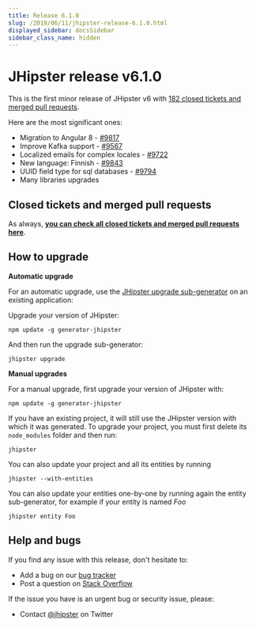 ```yaml
---
title: Release 6.1.0
slug: /2019/06/11/jhipster-release-6.1.0.html
displayed_sidebar: docsSidebar
sidebar_class_name: hidden
---
```


JHipster release v6.1.0
==================

This is the first minor release of JHipster v6 with [182 closed tickets and merged pull requests](https://github.com/jhipster/generator-jhipster/issues?q=milestone%3A6.1.0+is%3Aclosed).

Here are the most significant ones:

- Migration to Angular 8 - [#9817](https://github.com/jhipster/generator-jhipster/pull/9817)
- Improve Kafka support - [#9567](https://github.com/jhipster/generator-jhipster/pull/9567)
- Localized emails for complex locales - [#9722](https://github.com/jhipster/generator-jhipster/pull/9722)
- New language: Finnish - [#9843](https://github.com/jhipster/generator-jhipster/pull/9843)
- UUID field type for sql databases - [#9794](https://github.com/jhipster/generator-jhipster/pull/9794)
- Many libraries upgrades


Closed tickets and merged pull requests
------------
As always, __[you can check all closed tickets and merged pull requests here](https://github.com/jhipster/generator-jhipster/issues?q=milestone%3A6.1.0+is%3Aclosed)__.

How to upgrade
------------

**Automatic upgrade**

For an automatic upgrade, use the [JHipster upgrade sub-generator](/upgrading-an-application/) on an existing application:

Upgrade your version of JHipster:

```
npm update -g generator-jhipster
```

And then run the upgrade sub-generator:

```
jhipster upgrade
```

**Manual upgrades**

For a manual upgrade, first upgrade your version of JHipster with:

```
npm update -g generator-jhipster
```

If you have an existing project, it will still use the JHipster version with which it was generated.
To upgrade your project, you must first delete its `node_modules` folder and then run:

```
jhipster
```

You can also update your project and all its entities by running

```
jhipster --with-entities
```

You can also update your entities one-by-one by running again the entity sub-generator, for example if your entity is named _Foo_

```
jhipster entity Foo
```

Help and bugs
--------------

If you find any issue with this release, don't hesitate to:

- Add a bug on our [bug tracker](https://github.com/jhipster/generator-jhipster/issues?state=open)
- Post a question on [Stack Overflow](http://stackoverflow.com/tags/jhipster/info)

If the issue you have is an urgent bug or security issue, please:

- Contact [@jhipster](https://twitter.com/jhipster) on Twitter
